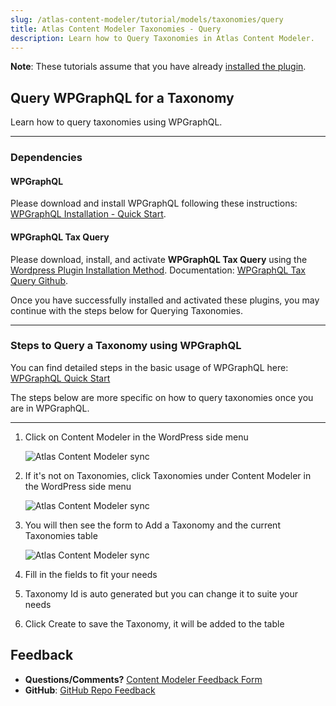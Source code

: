 ```yaml
---
slug: /atlas-content-modeler/tutorial/models/taxonomies/query
title: Atlas Content Modeler Taxonomies - Query
description: Learn how to Query Taxonomies in Atlas Content Modeler.
---
```


**Note**: These tutorials assume that you have already [installed the plugin](../../../introduction.mdx).

## Query WPGraphQL for a Taxonomy

Learn how to query taxonomies using WPGraphQL.

---

### Dependencies

#### WPGraphQL

Please download and install WPGraphQL following these instructions: [WPGraphQL Installation - Quick Start](https://www.wpgraphql.com/docs/quick-start/).

#### WPGraphQL Tax Query

Please download, install, and activate **WPGraphQL Tax Query** using the [Wordpress Plugin Installation Method](https://wordpress.org/support/article/managing-plugins/#automatic-plugin-installation). Documentation: [WPGraphQL Tax Query Github](https://github.com/wp-graphql/wp-graphql-tax-query).

Once you have successfully installed and activated these plugins, you may continue with the steps below for Querying Taxonomies.

---

### Steps to Query a Taxonomy using WPGraphQL

You can find detailed steps in the basic usage of WPGraphQL here: [WPGraphQL Quick Start]()

The steps below are more specific on how to query taxonomies once you are in WPGraphQL.

---

1. Click on Content Modeler in the WordPress side menu

   ![Atlas Content Modeler sync](../../../images/acm-sidebar.png)

1. If it's not on Taxonomies, click Taxonomies under Content Modeler in the WordPress side menu

   ![Atlas Content Modeler sync](../../../images/taxonomy-menu.png)

1. You will then see the form to Add a Taxonomy and the current Taxonomies table

   ![Atlas Content Modeler sync](../../../images/taxonomies.png)

1. Fill in the fields to fit your needs

1. Taxonomy Id is auto generated but you can change it to suite your needs

1. Click Create to save the Taxonomy, it will be added to the table

## Feedback

- **Questions/Comments?** [Content Modeler Feedback Form](https://docs.google.com/forms/d/e/1FAIpQLScc2VN-GRSJMz8zVgJLL6kiX3VeV2jkSDnmU1gnuNElEHCEVQ/viewform)
- **GitHub**: [GitHub Repo Feedback](https://github.com/wpengine/atlas-content-modeler/issues/new/choose)
